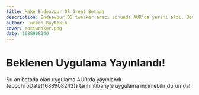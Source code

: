 ```yaml
---
title: Make Endeavour OS Great Betada
description: Endeavour OS tweaker aracı sonunda AUR'da yerini aldı. Beta tester arayışını sürdürüyor.
author: Furkan Baytekin
cover: eostweaker.png
date: 1688908240
---
```



# Beklenen Uygulama Yayınlandı!

Şu an betada olan uygulama AUR'da yayınlandı. {epochToDate(1688908243)} tarihi itibariyle uygulama indirilebilir durumda!